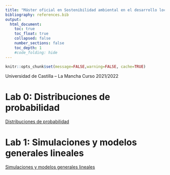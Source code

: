 ```yaml
---
title: "Máster oficial en Sostenibilidad ambiental en el desarrollo local y territorial"
bibliography: references.bib
output:
  html_document:
    toc: true
    toc_float: true
    collapsed: false
    number_sections: false
    toc_depth: 1
    #code_folding: hide
---
```


```r
knitr::opts_chunk$set(message=FALSE,warning=FALSE, cache=TRUE)
```

Universidad de Castilla – La Mancha
Curso 2021/2022

# Lab 0: Distribuciones de probabilidad
[Distribuciones de probabilidad](https://jabiologo.github.io/web/tutorials/lab0distribucionesProbabilidad.html)

# Lab 1: Simulaciones y modelos generales lineales
[Simulaciones y modelos generales lineales](https://jabiologo.github.io/web/tutorials/lab1simulaciones.html)
